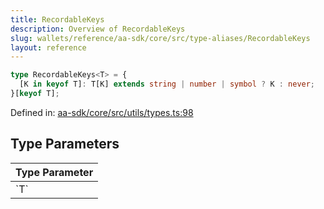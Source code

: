 ```yaml
---
title: RecordableKeys
description: Overview of RecordableKeys
slug: wallets/reference/aa-sdk/core/src/type-aliases/RecordableKeys
layout: reference
---
```


```ts
type RecordableKeys<T> = {
  [K in keyof T]: T[K] extends string | number | symbol ? K : never;
}[keyof T];
```

Defined in: [aa-sdk/core/src/utils/types.ts:98](https://github.com/alchemyplatform/aa-sdk/blob/4987bdd63823427c48ec21401b71fa3cfc2d0675/aa-sdk/core/src/utils/types.ts#L98)

## Type Parameters

<table>
  <thead>
    <tr>
      <th align="left">Type Parameter</th>
    </tr>
  </thead>

  <tbody>
    <tr>
      <td>
        `T`
      </td>
    </tr>
  </tbody>
</table>
